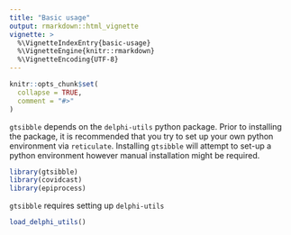 ```yaml
---
title: "Basic usage"
output: rmarkdown::html_vignette
vignette: >
  %\VignetteIndexEntry{basic-usage}
  %\VignetteEngine{knitr::rmarkdown}
  %\VignetteEncoding{UTF-8}
---
```


```r
knitr::opts_chunk$set(
  collapse = TRUE,
  comment = "#>"
)
```

`gtsibble` depends on the `delphi-utils` python package. Prior to installing the package, it is recommended that you try to set up your own python environment via `reticulate`. Installing `gtsibble` will attempt to set-up a python environment however manual installation might be required.  


```r
library(gtsibble)
library(covidcast)
library(epiprocess)
```

`gtsibble` requires setting up `delphi-utils`  

```r
load_delphi_utils()
```
